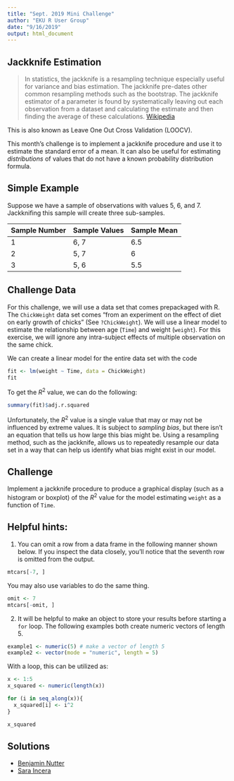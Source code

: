 ```yaml
---
title: "Sept. 2019 Mini Challenge"
author: "EKU R User Group"
date: "9/16/2019"
output: html_document
---
```


## Jackknife Estimation

> In statistics, the jackknife is a resampling technique especially useful for variance and bias estimation. The jackknife pre-dates other common resampling methods such as the bootstrap. The jackknife estimator of a parameter is found by systematically leaving out each observation from a dataset and calculating the estimate and then finding the average of these calculations. [Wikipedia](https://en.wikipedia.org/wiki/Jackknife_resampling)

This is also known as Leave One Out Cross Validation (LOOCV).

This month's challenge is to implement a jackknife procedure and use it to estimate the standard error of a mean. It can also be useful for estimating _distributions_ of values that do not have a known probability distribution formula.

## Simple Example

Suppose we have a sample of observations with values 5, 6, and 7.  Jackknifing this sample will create three sub-samples.

| Sample Number | Sample Values | Sample Mean | 
|---------------|---------------|-------------|
| 1             | 6, 7          | 6.5         |
| 2             | 5, 7          | 6           |
| 3             | 5, 6          | 5.5         |


## Challenge Data

For this challenge, we will use a data set that comes prepackaged with R. The `ChickWeight` data set comes "from an experiment on the effect of diet on early growth of chicks" (See `?ChickWeight`).  We will use a linear model to estimate the relationship between age (`Time`) and weight (`weight`). For this exercise, we will ignore any intra-subject effects of multiple observation on the same chick.

We can create a linear model for the entire data set with the code

```r
fit <- lm(weight ~ Time, data = ChickWeight)
fit
```

To get the $R^2$ value, we can do the following:

```r
summary(fit)$adj.r.squared
```

Unfortunately, the $R^2$ value is a single value that may or may not be influenced by extreme values. It is subject to _sampling bias_, but there isn't an equation that tells us how large this bias might be.  Using a resampling method, such as the jackknife, allows us to repeatedly resample our data set in a way that can help us identify what bias might exist in our model.

## Challenge

Implement a jackknife procedure to produce a graphical display (such as a histogram or boxplot) of the $R^2$ value for the model estimating `weight` as a function of `Time`.

## Helpful hints:

1. You can omit a row from a data frame in the following manner shown below. If you inspect the data closely, you'll notice that the seventh row is omitted from the output.

```r
mtcars[-7, ]
```

You may also use variables to do the same thing.

```r
omit <- 7
mtcars[-omit, ]
```

2. It will be helpful to make an object to store your results before starting a `for` loop.  The following examples both create numeric vectors of length 5.

```r
example1 <- numeric(5) # make a vector of length 5
example2 <- vector(mode = "numeric", length = 5)
```

With a loop, this can be utilized as:

```r
x <- 1:5
x_squared <- numeric(length(x))

for (i in seq_along(x)){
  x_squared[i] <- i^2
}

x_squared
```

## Solutions

* [Benjamin Nutter](https://ekuresearchanalysis.github.io/RUserGroup/MiniChallenge/2019-09/MiniChallenge-Solution.html)
* [Sara Incera](https://ekuresearchanalysis.github.io/RUserGroup/MiniChallenge/2019-09/Sara-Incera-Solution.html)